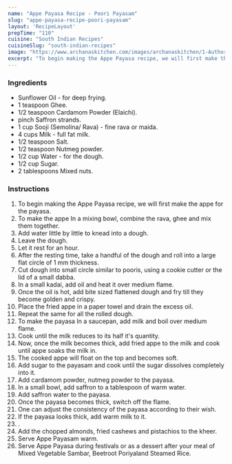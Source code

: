 ---
name: "Appe Payasa Recipe - Poori Payasam"
slug: "appe-payasa-recipe-poori-payasam"
layout: 'RecipeLayout'
prepTime: "110"
cuisine: "South Indian Recipes"
cuisineSlug: "south-indian-recipes"
image: "https://www.archanaskitchen.com/images/archanaskitchen/1-Author/Karthika_Gopalakrishnan/Appe_Payasa.jpg"
excerpt: "To begin making the Appe Payasa recipe, we will first make the appe for the payasa"
---

### Ingredients

- Sunflower Oil - for deep frying.
- 1 teaspoon Ghee.
- 1/2 teaspoon Cardamom Powder (Elaichi).
- pinch Saffron strands.
- 1 cup Sooji (Semolina/ Rava) - fine rava or maida.
- 4 cups Milk - full fat milk.
- 1/2 teaspoon Salt.
- 1/2 teaspoon Nutmeg powder.
- 1/2 cup Water - for the dough.
- 1/2 cup Sugar.
- 2 tablespoons Mixed nuts.

### Instructions

1. To begin making the Appe Payasa recipe, we will first make the appe for the payasa.
1. To make the appe In a mixing bowl, combine the rava, ghee and mix them together.
1. Add water little by little to knead into a dough.
1. Leave the dough.
1. Let it rest for an hour.
1. After the resting time, take a handful of the dough and roll into a large flat circle of 1 mm thickness.
1. Cut dough into small circle similar to pooris, using a cookie cutter or the lid of a small dabba.
1. In a small kadai, add oil and heat it over medium flame.
1. Once the oil is hot, add bite sized flattened dough and fry till they become golden and crispy.
1. Place the fried appe in a paper towel and drain the excess oil.
1. Repeat the same for all the rolled dough.
1. To make the payasa In a saucepan, add milk and boil over medium flame.
1. Cook until the milk reduces to its half it's quantity.
1. Now, once the milk becomes thick, add fried appe to the milk and cook until appe soaks the milk in.
1. The cooked appe will float on the top and becomes soft.
1. Add sugar to the payasam and cook until the sugar dissolves completely into it.
1. Add cardamom powder, nutmeg powder to the payasa.
1. In a small bowl, add saffron to a tablespoon of warm water.
1. Add saffron water to the payasa.
1. Once the payasa becomes thick, switch off the flame.
1. One can adjust the consistency of the payasa according to their wish.
1. If the payasa looks thick, add warm milk to it.
1. .
1. Add the chopped almonds, fried cashews and pistachios to the kheer.
1. Serve Appe Payasam warm.
1. Serve Appe Payasa during festivals or as a dessert after your meal of Mixed Vegetable Sambar, Beetroot Poriyaland Steamed Rice.
